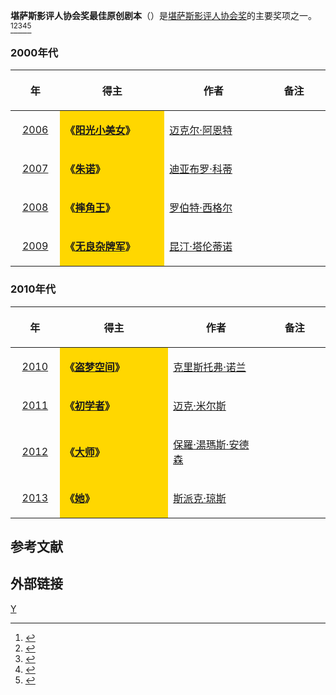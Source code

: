 '''堪萨斯影评人协会奖最佳原创剧本'''（{{lang-en|'''Kansas City Film Critics Circle Award for Best Original Screenplay'''}}）是[[堪萨斯影评人协会|堪萨斯影评人协会奖]]的主要奖项之一。<ref>{{cite web |url=http://ent.sina.com.cn/m/f/2010-01-05/18022834534.shtml |title=堪萨斯影评人协会奖克鲁尼斯特里普称帝封后 |accessdate=2010 |publisher=新浪网 |work= |language=zh-hans |archive-date=2019-10-03 |archive-url=https://web.archive.org/web/20191003034849/http://ent.sina.com.cn/m/f/2010-01-05/18022834534.shtml |dead-url=no }}</ref><ref>{{cite web |url=http://ent.sina.com.cn/m/f/2013-12-20/18394065423.shtml |title=《为奴十二年》堪萨斯影评人协会夺6大奖 |accessdate=2013 |publisher=新浪网 |work= |language=zh-hans |archive-date=2019-09-18 |archive-url=https://web.archive.org/web/20190918063741/http://ent.sina.com.cn/m/f/2013-12-20/18394065423.shtml |dead-url=no }}</ref><ref>{{cite web |url=http://ent.sina.com.cn/m/f/2012-12-17/10333813211.shtml |title=《大师》堪萨斯影评人奖登顶 李安获最佳导演 |accessdate=2012 |publisher=新浪网 |work= |language=zh-hans |archive-date=2013-02-04 |archive-url=https://web.archive.org/web/20130204195209/http://ent.sina.com.cn/m/f/2012-12-17/10333813211.shtml |dead-url=no }}</ref><ref>{{cite web |url=http://ent.sina.com.cn/m/f/2007-01-04/09541396605.html |title=堪萨斯影评人协会奖：《93号航班》后来居上 |accessdate=2007 |publisher=新浪网 |work= |language=zh-hans |archive-url=https://web.archive.org/web/20140324152022/http://ent.sina.com.cn/m/f/2007-01-04/09541396605.html |archive-date=2014-03-24 |dead-url=yes }}</ref><ref>{{cite web |url=http://ent.sina.com.cn/m/f/2009-01-06/09542329977.shtml |title=堪萨斯影评人奖揭晓 洛克、斯特里普封帝封后 |accessdate=2009 |publisher=新浪网 |work= |language=zh-hans |archive-date=2019-09-18 |archive-url=https://web.archive.org/web/20190918063739/http://ent.sina.com.cn/m/f/2009-01-06/09542329977.shtml |dead-url=no }}</ref>

=== 2000年代 ===
{| class="wikitable" width="95%" cellpadding="5"
|-
!width="100"|年
!width="350"|得主
!width="350"|作者
!width="200"|备注
|-
|style="text-align:center;"| [[2006年堪萨斯影评人协会奖|2006]] ||  style="background:#FFD700;" |'''《[[阳光小美女|阳光小美女]]》''' || [[迈克尔·阿恩特|迈克尔·阿恩特]] ||  
|-
|style="text-align:center;"| [[2007年堪萨斯影评人协会奖|2007]] ||  style="background:#FFD700;" |'''《[[Juno少女孕記|朱诺]]》''' ||  [[迪亚布罗·科蒂|迪亚布罗·科蒂]] ||  
|-
|style="text-align:center;"| [[2008年堪萨斯影评人协会奖|2008]] ||  style="background:#FFD700;" |'''《[[摔角王|摔角王]]》''' ||[[罗伯特·西格尔|罗伯特·西格尔]]  ||  
|-
|style="text-align:center;"| [[2009年堪萨斯影评人协会奖|2009]] ||  style="background:#FFD700;" |'''《[[无良杂牌军|无良杂牌军]]》''' || [[昆汀·塔伦蒂诺|昆汀·塔伦蒂诺]]||  
|}

=== 2010年代 ===
{| class="wikitable" width="95%" cellpadding="5"
|-
!width="100"|年
!width="350"|得主
!width="350"|作者
!width="200"|备注
|-
|style="text-align:center;"| [[2010年堪萨斯影评人协会奖|2010]] ||  style="background:#FFD700;" | '''《[[盗梦空间|盗梦空间]]》''' ||  [[克里斯托弗·诺兰|克里斯托弗·诺兰]]||  
|-
|style="text-align:center;"| [[2011年堪萨斯影评人协会奖|2011]] ||  style="background:#FFD700;" | '''《[[初学者|初学者]]》''' ||[[迈克·米尔斯|迈克·米尔斯]]  ||  
|-
|style="text-align:center;"| [[2012年堪萨斯影评人协会奖|2012]] ||  style="background:#FFD700;" | '''《[[大师_(电影)|大师]]》'''|| [[保羅·湯瑪斯·安德森|保羅·湯瑪斯·安德森]] || 
|-
|style="text-align:center;"| [[2013年堪萨斯影评人协会奖|2013]] ||  style="background:#FFD700;" |'''《[[她_(电影)|她]]》''' || [[斯派克·琼斯|斯派克·琼斯]] ||  
|}

==参考文献==
{{reflist}}

== 外部链接 ==
{{堪萨斯影评人协会奖}}

[[Category:堪萨斯影评人协会奖|Y]]